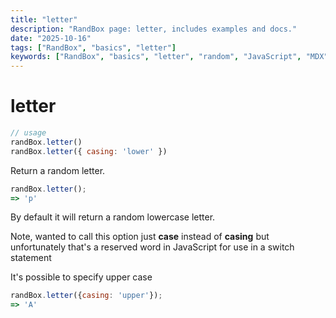 ```yaml
---
title: "letter"
description: "RandBox page: letter, includes examples and docs."
date: "2025-10-16"
tags: ["RandBox", "basics", "letter"]
keywords: ["RandBox", "basics", "letter", "random", "JavaScript", "MDX"]
---
```


# letter

```js
// usage
randBox.letter()
randBox.letter({ casing: 'lower' })
```

Return a random letter.

```js
randBox.letter();
=> 'p'
```

By default it will return a random lowercase letter.

<p class="pullquote">Note, wanted to call this option just <strong>case</strong> instead of <strong>casing</strong> but unfortunately that's a reserved word in JavaScript for use in a switch statement</p>

It's possible to specify upper case

```js
randBox.letter({casing: 'upper'});
=> 'A'
```
